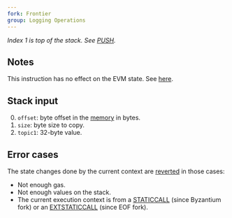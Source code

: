 ```yaml
---
fork: Frontier
group: Logging Operations
---
```


*Index 1 is top of the stack. See [PUSH](/#60).*

## Notes

This instruction has no effect on the EVM state. See [here](https://ethereum.org/en/developers/docs/smart-contracts/anatomy/#events-and-logs).

## Stack input

0. `offset`: byte offset in the [memory](/about) in bytes.
1. `size`: byte size to copy.
2. `topic1`: 32-byte value.

## Error cases

The state changes done by the current context are [reverted](#FD) in those cases:
- Not enough gas.
- Not enough values on the stack.
- The current execution context is from a [STATICCALL](/#FA) (since Byzantium fork) or an [EXTSTATICCALL](/#FB) (since EOF fork).
